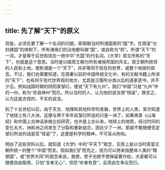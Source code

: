 ```yaml
---
---
---
```

title: 先了解“天下”的原义
---




但是，必须先要了解一个名词的问题，即周朝当时所谓国家的“国”字。在周室“分封建国”的体制下，所有诸侯们的治地都叫做“国”，或自称为“邦”。所谓“天下”的一词，才是等于后世和现在一统中华“大国”的代名词。《大学》原文所称的“天下”，也就是这个意思。当时是以姬周王朝为所有诸侯邦国的共主。周王朝所统领的人民和土地，便称谓是一个“天下”，并非等同于现在的世界，或整个地球的观念。不过，我们也需要知道，在周秦以前的中国传统文化中，有的文献书籍上所讲的“天下”，也有同于现代世界观的地方，尤其是汉儒所分类以后的道家遗书，并不少见。例如战国时期的阴阳家邹衍，便说“天下有九州”。我们“中国”只是“九州”中的一州，称为“赤县神州”而已。所以当时的人，认为他的说法很“怪诞”。换言之，认为这是古怪的、不实的说法。

到了十五世纪以后，由于天文、地理和其他科学的发展，世界上的人类，渐次知道了地球上有八大洲，这便与两千多年前邹衍所说的只差一洲了。如果再拿《山海经》和中国上古神话来做比较研究，也许是上古以来，地球上的地质，经过时间的变化太大，洲和洲之间发生了分裂和重新组合，因此少了一洲，那就不敢随便否定邹衍所说的话是否“怪诞”了，这便是科学的精神，不可盲从附和。

明白了这些资料以后，就知道《大学》中的“平天下”观念，实质上是以当时周室王朝所统一的整个“中国”而言。假如我们扩而充之，视为可以用来指整体人类的“理想国”，或“世界大同”的观念来说，我想，曾子也绝不想保留著作权，大家都可以随便自由取用，只怕“言者无心”，但恐“听者有意”，反而自生争议而已。